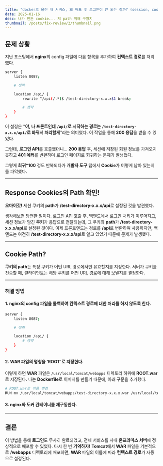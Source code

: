 ```yaml
---
title: "docker로 올린 내 서비스, 왜 배포 후 로그인이 안 되는 걸까? (session, cookie, path 설정)"
date: 2025-01-16
desc: 내가 만든 cookie... 저 path 위해 구웠지
thumbnail: /posts/fix-review/2/thumbnail.png
---
```


## 문제 상황

지난 포스팅에서 **nginx**의 config 파일에 다음 항목을 추가하여 **컨텍스트 경로**를 처리했다.

```bash
server {
    listen 8087;

    # 생략

    location /api/ {
        rewrite ^/api(/.*)$ /test-directory-x.x.x$1 break;

        # 생략
    }
}
```

이 설정은 "**야, 나 프론트인데 `/api/`로 시작하는 경로는 `/test-directory-x.x.x/api/`로 바꿔서 처리할게**"라는 의미였다. 이 작업을 통해 **200 응답**을 받을 수 있었다.

그런데, **로그인 API**를 호출했더니... **200 응답** 후, 세션에 저장된 회원 정보를 가져오지 못하고 **401 에러**를 반환하며 로그인 페이지로 회귀하는 문제가 발생했다.

그렇게 **회귀*100** 정도 반복되다가 **개발자 도구** 탭에서 **Cookie**가 어떻게 남아 있는지를 파악했다.

---

## Response Cookies의 Path 확인!

**오마이갓!**
세션 쿠키의 **path**가 **/test-directory-x.x.x/api**로 설정된 것을 발견했다.

생각해보면 당연한 일이다. 로그인 API 호출 후, 백엔드에서 로그인 처리가 이루어지고, 세션 정보가 담긴 **쿠키**가 응답으로 전달되는데, 그 쿠키의 **path**가 **/test-directory-x.x.x/api**로 설정된 것이다.
이제 프론트엔드는 경로를 **/api**로 변환하여 사용하지만, 백엔드는 여전히 **/test-directory-x.x.x/api**로 알고 있었기 때문에 문제가 발생했다.

---

## Cookie Path?

**쿠키의 path**는 특정 쿠키가 어떤 URL 경로에서만 유효할지를 지정한다. 서버가 쿠키를 전송할 때, 클라이언트는 해당 쿠키를 어떤 URL 경로에 대해 보낼지를 결정한다.

---

### 해결 방법

#### 1. **nginx의 config 파일을 롤백하여 컨텍스트 경로에 대한 처리를 하지 않도록 한다.**

```bash
server {
    listen 8087;

    # 생략

    location /api/ {
        # 생략
    }
}
```

#### 2. **WAR 파일의 명칭을 'ROOT'로 지정한다.**

이렇게 하면 **WAR** 파일은 `/usr/local/tomcat/webapps` 디렉토리 하위에 **ROOT.war**로 저장된다.
나는 **Dockerfile**로 이미지를 만들기 때문에, 아래 구문을 추가했다.

```bash
# ROOT.war로 이름 변경
RUN mv /usr/local/tomcat/webapps/test-directory-x.x.x.war /usr/local/tomcat/webapps/ROOT.war
```

#### 3. **nginx와 도커 컨테이너를 재구동한다.**

---

## 결론

이 방법을 통해 **로그인**도 무사히 완료되었고, 전체 서비스를 사내 **온프레미스 서버**에 정상적으로 배포할 수 있었다.
다시 한 번 **기억하자!**
**Tomcat**에서 **WAR** 파일을 기본적으로 **/webapps** 디렉토리에 배포하면, **WAR** 파일의 이름에 따라 **컨텍스트 경로**가 자동으로 설정된다.
